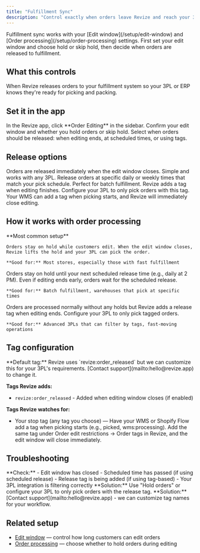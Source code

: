 ```yaml
---
title: "Fulfillment Sync"
description: "Control exactly when orders leave Revize and reach your 3PL or ERP. Align release timing with your edit window and fulfillment workflow."
---
```


<Note>
  Fulfillment sync works with your [Edit window](/setup/edit-window) and [Order processing](/setup/order-processing) settings. First set your edit window and choose hold or skip hold, then decide when orders are released to fulfillment.
</Note>

## What this controls

When Revize releases orders to your fulfillment system so your 3PL or ERP knows they're ready for picking and packing.

## Set it in the app

<Steps>
  <Step title="Open Order Editing">
    In the Revize app, click **Order Editing** in the sidebar.
  </Step>
  <Step title="Review your current settings">
    Confirm your edit window and whether you hold orders or skip hold.
  </Step>
  <Step title="Choose release timing">
    Select when orders should be released: when editing ends, at scheduled times, or using tags.
  </Step>
</Steps>

## Release options

<CardGroup cols={2}>
  <Card title="Release when editing ends" icon="clock" color="#22c55e">
    Orders are released immediately when the edit window closes. Simple and works with any 3PL.
  </Card>
  <Card title="Scheduled release times" icon="calendar-days" color="#f59e0b">
    Release orders at specific daily or weekly times that match your pick schedule. Perfect for batch fulfillment.
  </Card>
  <Card title="Tag-based release" icon="tag" color="#0ea5e9">
    Revize adds a tag when editing finishes. Configure your 3PL to only pick orders with this tag.
  </Card>
  <Card title="Early stop via tags" icon="truck" color="#8b5cf6">
    Your WMS can add a tag when picking starts, and Revize will immediately close editing.
  </Card>
</CardGroup>

## How it works with order processing

<AccordionGroup>
  <Accordion title="Hold orders + Release when editing ends" icon="pause">
    **Most common setup**
    
    Orders stay on hold while customers edit. When the edit window closes, Revize lifts the hold and your 3PL can pick the order.
    
    **Good for:** Most stores, especially those with fast fulfillment
  </Accordion>

  <Accordion title="Hold orders + Scheduled release" icon="calendar">
    Orders stay on hold until your next scheduled release time (e.g., daily at 2 PM). Even if editing ends early, orders wait for the scheduled release.
    
    **Good for:** Batch fulfillment, warehouses that pick at specific times
  </Accordion>

  <Accordion title="Skip hold + Tag-based release" icon="tag">
    Orders are processed normally without any holds but Revize adds a release tag when editing ends. Configure your 3PL to only pick tagged orders.
    
    **Good for:** Advanced 3PLs that can filter by tags, fast-moving operations
  </Accordion>
</AccordionGroup>

## Tag configuration

<Note>
  **Default tag:** Revize uses `revize:order_released` but we can customize this for your 3PL's requirements. [Contact support](mailto:hello@revize.app) to change it.
</Note>

**Tags Revize adds:**
- `revize:order_released` - Added when editing window closes (if enabled)

**Tags Revize watches for:**
- Your stop tag (any tag you choose) — Have your WMS or Shopify Flow add a tag when picking starts (e.g., picked, wms:processing). Add the same tag under Order edit restrictions → Order tags in Revize, and the edit window will close immediately.

## Troubleshooting

<AccordionGroup>
  <Accordion title="Orders not releasing to 3PL" icon="circle-exclamation">
    **Check:** 
    - Edit window has closed
    - Scheduled time has passed (if using scheduled release)
    - Release tag is being added (if using tag-based)
    - Your 3PL integration is filtering correctly
  </Accordion>
  
  <Accordion title="3PL picking orders too early" icon="triangle-exclamation">
    **Solution:** Use "Hold orders" or configure your 3PL to only pick orders with the release tag.
  </Accordion>
  
  <Accordion title="Want different tag names" icon="tag">
    **Solution:** [Contact support](mailto:hello@revize.app) - we can customize tag names for your workflow.
  </Accordion>
</AccordionGroup>

## Related setup

- [Edit window](/setup/edit-window) — control how long customers can edit orders
- [Order processing](/setup/order-processing) — choose whether to hold orders during editing